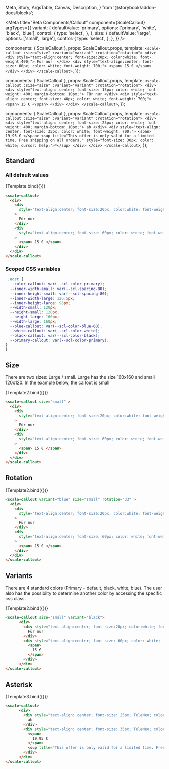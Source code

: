   Meta,
  Story,
  ArgsTable,
  Canvas,
  Description,
} from '@storybook/addon-docs/blocks';

<Meta
  title="Beta Components/Callout"
  component={ScaleCallout}
  argTypes={{
    variant: {
      defaultValue: 'primary',
      options: ['primary', 'white', 'black', 'blue'],
      control: {
        type: 'select',
      },
    },
    size: {
      defaultValue: 'large',
      options: ['small', 'large'],
      control: {
        type: 'select',
      },
    },
  }}
/>

  components: { ScaleCallout },
  props: ScaleCallout.props,
  template: `
      <scale-callout :size="size" :variant="variant" :rotation="rotation">
      <div>
        <div style="text-align:center; font-size:20px; color:white; font-weight:400;">
          Für nur 
        </div>
        <div style="text-align:center; font-size: 60px; color: white; font-weight: 700;">
          <span>
            15 €
          </span>
        </div>
      </div>
    </scale-callout>
  `,
});

  components: { ScaleCallout },
  props: ScaleCallout.props,
  template: `
      <scale-callout :size="size" :variant="variant" :rotation="rotation">
      <div>
        <div style="text-align: center; font-size: 15px; color: white; font-weight: 400; margin-bottom: 10px;">
          Für nur
        </div>
        <div style="text-align: center; font-size: 40px; color: white; font-weight: 700;">
          <span>
            15 €
          </span>
        </div>
      </div>
    </scale-callout>
  `,
});

  components: { ScaleCallout },
  props: ScaleCallout.props,
  template: `
      <scale-callout :size="size" :variant="variant" :rotation="rotation">
      <div>
        <div style="text-align: center; font-size: 25px; color: white; font-weight: 400; margin-bottom: 10px;">
          ab
        </div>
        <div style="text-align: center; font-size: 35px; color: white; font-weight: 700;">
          <span>
            19,95 €
          </span>
          <sup title="This offer is only valid for a limited time. Free shipping on all orders." style="font-size: 30px; color: white; cursor: help;">*</sup>
        </div>
      </div>
    </scale-callout>
  `,
});

## Standard
### All default values
<Canvas withSource="none">
  <Story
    name="Standard"
    args={{
    }}
  >
    {Template.bind({})}
  </Story>
</Canvas>

<ArgsTable story="Standard" />

```html
<scale-callout>
  <div>
    <div
      style="text-align:center; font-size:20px; color:white; font-weight:400;"
    >
      Für nur
    </div>
    <div
      style="text-align:center; font-size: 60px; color: white; font-weight: 700;"
    >
      <span> 15 € </span>
    </div>
  </div>
</scale-callout>
```

### Scoped CSS variables
```css
 :host {
  --color-callout: var(--scl-color-primary);
  --inner-width-small: var(--scl-spacing-80);
  --inner-height-small: var(--scl-spacing-80);
  --inner-width-large: 126.5px;
  --inner-height-large: 96px;
  --width-small: 120px;
  --height-small: 120px;
  --height-large: 160px;
  --width-large: 160px;
  --blue-callout: var(--scl-color-blue-60);
  --white-callout: var(--scl-color-white);
  --black-callout: var(--scl-color-black);
  --primary-callout: var(--scl-color-primary);
}
}
```
## Size
There are two sizes: 
Large / small. Large has the size 160x160 and small 120x120. In the example below, the callout is small

<Canvas withSource="none">
  <Story
    name="Sizes"
    args={{
      size: "small",
    }}
  >
    {Template2.bind({})}
  </Story>
</Canvas>

```html
<scale-callout size="small" >
  <div>
    <div
      style="text-align:center; font-size:20px; color:white; font-weight:400;"
    >
      Für nur
    </div>
    <div
      style="text-align:center; font-size: 60px; color: white; font-weight: 700;"
    >
      <span> 15 € </span>
    </div>
  </div>
</scale-callout>
```

## Rotation
<Canvas withSource="none">
  <Story
    name="Rotation"
    args={{
      size: "small",
      variant: "blue",
      rotation: 33,
    }}
  >
    {Template2.bind({})}
  </Story>
</Canvas>

```html
<scale-callout variant="blue" size="small" rotation="33" >
  <div>
    <div
      style="text-align:center; font-size:20px; color:white; font-weight:400;"
    >
      Für nur
    </div>
    <div
      style="text-align:center; font-size: 60px; color: white; font-weight: 700;"
    >
      <span> 15 € </span>
    </div>
  </div>
</scale-callout>
```

## Variants
There are 4 standard colors (Primary - default, black, white, blue). The user also has the possibilty to determine another color by accessing the specific css class. 

<Canvas withSource="none">
  <Story
    name="Variants"
    args={{
      size: "small",
      variant: "black"
    }}
  >
    {Template2.bind({})}
  </Story>
</Canvas>

```html
<scale-callout size="small" variant="black">
      <div>
        <div style="text-align:center; font-size:20px; color:white; font-weight:400;">
          Für nur
        </div>
        <div style="text-align:center; font-size: 60px; color: white; font-weight: 700;">
          <span>
            15 €
          </span>
        </div>
      </div>
</scale-callout>
```

## Asterisk
<Canvas withSource="none">
  <Story
    name="Asterisk"
    args={{
    }}
  >
    {Template3.bind({})}
  </Story>
</Canvas>

```html
<scale-callout>
      <div>
        <div style="text-align: center; font-size: 25px; TeleNeo; color: white; font-weight: 400; margin-bottom: 10px;">
          ab
        </div>
        <div style="text-align: center; font-size: 35px; TeleNeo; color: white; font-weight: 700;">
          <span>
            19,95 €
          </span>
          <sup title="This offer is only valid for a limited time. Free shipping on all orders." style="font-size: 30px; color: white; cursor: help;">*</sup>
        </div>
      </div>
</scale-callout>
```
